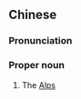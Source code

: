 ==Chinese==
{{zh-forms|s=阿尔卑斯山脉|type=42}}
{{wikipedia|lang=zh}}

===Pronunciation===
{{zh-pron
|m=Ā'ěrbēisī Shānmài
|c=aa3 ji5 bei1 si1 saan1 mak6
|cat=pn
}}

===Proper noun===
{{zh-proper noun}}

# The [[Alps]] {{gloss|mountain range in Europe}}

{{zh-cat|Mountains}}
